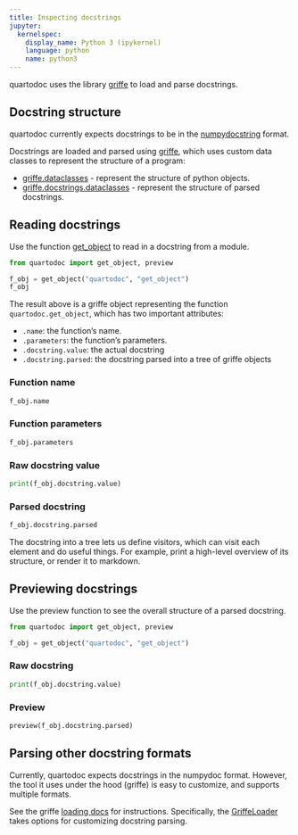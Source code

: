 ```yaml
---
title: Inspecting docstrings
jupyter:
  kernelspec:
    display_name: Python 3 (ipykernel)
    language: python
    name: python3
---
```


quartodoc uses the library [griffe](https://github.com/mkdocstrings/griffe) to load and parse docstrings.

## Docstring structure

quartodoc currently expects docstrings to be in the [numpydocstring](https://numpydoc.readthedocs.io/en/latest/format.html) format.

Docstrings are loaded and parsed using [griffe](https://mkdocstrings.github.io/griffe),
which uses custom data classes to represent the structure of a program:

- [griffe.dataclasses](https://mkdocstrings.github.io/griffe/reference/griffe/dataclasses/#griffe.dataclasses) - represent the structure of python objects.
- [griffe.docstrings.dataclasses](https://mkdocstrings.github.io/griffe/reference/griffe/docstrings/dataclasses/#griffe.docstrings.dataclasses) - represent the structure of parsed docstrings.



## Reading docstrings

Use the function [get_object](/api/#get_object) to read in a docstring from a module.


```python
from quartodoc import get_object, preview

f_obj = get_object("quartodoc", "get_object")
f_obj
```

The result above is a griffe object representing the function `quartodoc.get_object`,
which has two important attributes:

* `.name`: the function's name.
* `.parameters`: the function's parameters.
* `.docstring.value`: the actual docstring
* `.docstring.parsed`: the docstring parsed into a tree of griffe objects

### Function name

```python
f_obj.name
```

### Function parameters

```python
f_obj.parameters
```

### Raw docstring value

```python
print(f_obj.docstring.value)
```

### Parsed docstring

```python
f_obj.docstring.parsed
```

The docstring into a tree lets us define visitors, which can visit each element and
do useful things. For example, print a high-level overview of its structure, or render it to markdown.

## Previewing docstrings

Use the preview function to see the overall structure of a parsed docstring.

```python
from quartodoc import get_object, preview

f_obj = get_object("quartodoc", "get_object")
```

### Raw docstring


```python
print(f_obj.docstring.value)
```

### Preview


```python
preview(f_obj.docstring.parsed)
```

## Parsing other docstring formats

Currently, quartodoc expects docstrings in the numpydoc format.
However, the tool it uses under the hood (griffe) is easy to customize, and supports multiple formats.

See the griffe [loading docs](https://mkdocstrings.github.io/griffe/loading/) for instructions.
Specifically, the [GriffeLoader](https://mkdocstrings.github.io/griffe/reference/griffe/loader/#griffe.loader.GriffeLoader) takes options for customizing docstring parsing.
